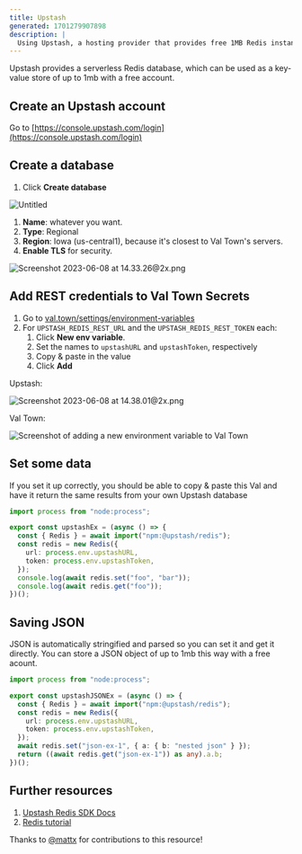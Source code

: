 ```yaml
---
title: Upstash
generated: 1701279907898
description: |
  Using Upstash, a hosting provider that provides free 1MB Redis instances.
---
```



Upstash provides a serverless Redis database, which can be used as a key-value
store of up to 1mb with a free account.

## Create an Upstash account

Go to [https://console.upstash.com/login](https://console.upstash.com/login)

## Create a database

1. Click **Create database**

![Untitled](./upstash/untitled.png)

1. **Name**: whatever you want.
2. **Type**: Regional
3. **Region**: Iowa (us-central1), because it's closest to Val Town's servers.
4. **Enable TLS** for security.

![Screenshot 2023-06-08 at 14.33.26@2x.png](./upstash/screenshot_2023-06-08_at_1433262x.png)

## Add REST credentials to Val Town Secrets

1. Go to [val.town/settings/environment-variables](https://www.val.town/settings/environment-variables)
2. For `UPSTASH_REDIS_REST_URL` and the `UPSTASH_REDIS_REST_TOKEN` each:
   1. Click **New env variable**.
   2. Set the names to `upstashURL` and `upstashToken`, respectively
   3. Copy & paste in the value
   4. Click **Add**

Upstash:

![Screenshot 2023-06-08 at 14.38.01@2x.png](./upstash/screenshot_2023-06-08_at_1438012x.png)

Val Town:

![Screenshot of adding a new environment variable to Val Town](./upstash/env-variable-new.png)

## Set some data

If you set it up correctly, you should be able to copy & paste this Val and have
it return the same results from your own Upstash database

```ts val
import process from "node:process";

export const upstashEx = (async () => {
  const { Redis } = await import("npm:@upstash/redis");
  const redis = new Redis({
    url: process.env.upstashURL,
    token: process.env.upstashToken,
  });
  console.log(await redis.set("foo", "bar"));
  console.log(await redis.get("foo"));
})();
```

## Saving JSON

JSON is automatically stringified and parsed so you can set it and get it
directly. You can store a JSON object of up to 1mb this way with a free acount.

```ts val
import process from "node:process";

export const upstashJSONEx = (async () => {
  const { Redis } = await import("npm:@upstash/redis");
  const redis = new Redis({
    url: process.env.upstashURL,
    token: process.env.upstashToken,
  });
  await redis.set("json-ex-1", { a: { b: "nested json" } });
  return ((await redis.get("json-ex-1")) as any).a.b;
})();
```

## Further resources

1. [Upstash Redis SDK Docs](https://docs.upstash.com/redis/sdks/javascriptsdk/overview)
2. [Redis tutorial](https://redis.io/docs/data-types/tutorial/)

Thanks to [@mattx](https://www.val.town/mattx) for contributions to this
resource!
